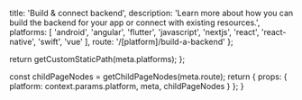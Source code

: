 
  title: 'Build & connect backend',
  description: 'Learn more about how you can build the backend for your app or connect with existing resources.',
  platforms: [
    'android',
    'angular',
    'flutter',
    'javascript',
    'nextjs',
    'react',
    'react-native',
    'swift',
    'vue'
  ],
  route: '/[platform]/build-a-backend'
};

  return getCustomStaticPath(meta.platforms);
};

  const childPageNodes = getChildPageNodes(meta.route);
  return {
    props: {
      platform: context.params.platform,
      meta,
      childPageNodes
    }
  };
}

<Overview childPageNodes={props.childPageNodes} />
